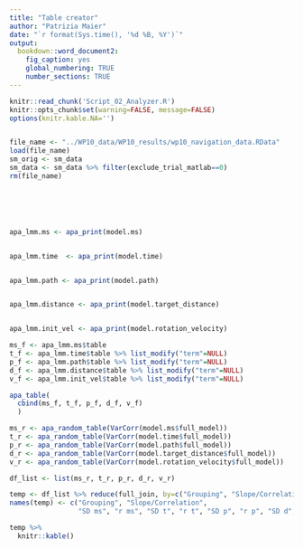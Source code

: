 ```yaml
---
title: "Table creator"
author: "Patrizia Maier"
date: "`r format(Sys.time(), '%d %B, %Y')`"
output: 
  bookdown::word_document2:
    fig_caption: yes
    global_numbering: TRUE
    number_sections: TRUE
---
```


```r

knitr::read_chunk('Script_02_Analyzer.R')
knitr::opts_chunk$set(warning=FALSE, message=FALSE) 
options(knitr.kable.NA='')
```

```r
```

```r
file_name <- "../WP10_data/WP10_results/wp10_navigation_data.RData"
load(file_name)
sm_orig <- sm_data 
sm_data <- sm_data %>% filter(exclude_trial_matlab==0)
rm(file_name)
```

```r
```

```r
```

```r
```

```r
```

```r
```

```r
apa_lmm.ms <- apa_print(model.ms)
```

```r
```

```r
apa_lmm.time  <- apa_print(model.time)
```

```r
```

```r
apa_lmm.path <- apa_print(model.path)
```

```r
```

```r
apa_lmm.distance <- apa_print(model.target_distance)
```

```r
```

```r
apa_lmm.init_vel <- apa_print(model.rotation_velocity)
```

```r

ms_f <- apa_lmm.ms$table
t_f <- apa_lmm.time$table %>% list_modify("term"=NULL)
p_f <- apa_lmm.path$table %>% list_modify("term"=NULL)
d_f <- apa_lmm.distance$table %>% list_modify("term"=NULL)
v_f <- apa_lmm.init_vel$table %>% list_modify("term"=NULL)

apa_table(
  cbind(ms_f, t_f, p_f, d_f, v_f)
  )
```

\newpage

```r

ms_r <- apa_random_table(VarCorr(model.ms$full_model))
t_r <- apa_random_table(VarCorr(model.time$full_model))
p_r <- apa_random_table(VarCorr(model.path$full_model))
d_r <- apa_random_table(VarCorr(model.target_distance$full_model))
v_r <- apa_random_table(VarCorr(model.rotation_velocity$full_model))

df_list <- list(ms_r, t_r, p_r, d_r, v_r)

temp <- df_list %>% reduce(full_join, by=c("Grouping", "Slope/Correlation")) 
names(temp) <- c("Grouping", "Slope/Correlation", 
                 "SD ms", "r ms", "SD t", "r t", "SD p", "r p", "SD d", "r d", "SD v", "r v")

temp %>% 
  knitr::kable()
```